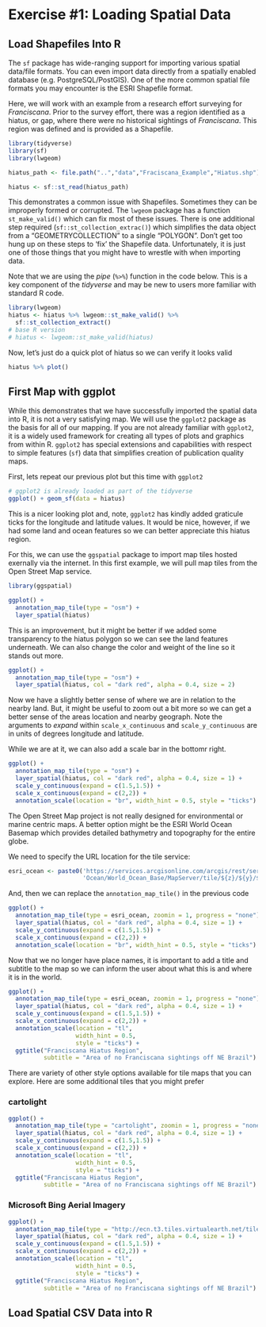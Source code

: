 # Exercise #1: Loading Spatial Data

## Load Shapefiles Into R

The `sf` package has wide-ranging support for importing various spatial
data/file formats. You can even import data directly from a spatially
enabled database (e.g. PostgreSQL/PostGIS). One of the more common spatial
file formats you may encounter is the ESRI Shapefile format.

Here, we will work with an example from a research effort surveying for
_Franciscana_. Prior to the survey effort, there was a region identified as
a hiatus, or gap, where there were no historical sightings of _Franciscana_. This
region was defined and is provided as a Shapefile.

```r
library(tidyverse)
library(sf)
library(lwgeom)

hiatus_path <- file.path("..","data","Fraciscana_Example","Hiatus.shp")

hiatus <- sf::st_read(hiatus_path)
```

This demonstrates a common issue with Shapefiles. Sometimes they can be improperly
formed or corrupted. The `lwgeom` package has a function `st_make_valid()` which
can fix most of these issues. There is one additional step required
(`sf::st_collection_extrac()`) which simplifies the data object from a 
"GEOMETRYCOLLECTION" to a single "POLYGON". Don't get too hung up on these steps
to 'fix' the Shapefile data. Unfortunately, it is just one of those things that
you might have to wrestle with when importing data.

Note that we are using the _pipe_ (`%>%`) function in the code below. This is a
key component of the _tidyverse_ and may be new to users more familiar with
standard R code. 

```r
library(lwgeom)
hiatus <- hiatus %>% lwgeom::st_make_valid() %>% 
  sf::st_collection_extract()
# base R version
# hiatus <- lwgeom::st_make_valid(hiatus)
```

Now, let's just do a quick plot of hiatus so we can verify it looks valid

```r
hiatus %>% plot()
```

## First Map with ggplot

While this demonstrates that we have successfully imported the spatial data into
R, it is not a very satisfying map. We will use the `ggplot2` package as the
basis for all of our mapping. If you are not already familiar with `ggplot2`, it
is a widely used framework for creating all types of plots and graphics from
within R. `ggplot2` has special extensions and capabilities with respect to 
simple features (`sf`) data that simplifies creation of publication quality
maps.

First, lets repeat our previous plot but this time with `ggplot2`

```r
# ggplot2 is already loaded as part of the tidyverse
ggplot() + geom_sf(data = hiatus)
```

This is a nicer looking plot and, note, `ggplot2` has kindly added graticule
ticks for the longitude and latitude values. It would be nice, however, if we
had some land and ocean features so we can better appreciate this hiatus region.

For this, we can use the `ggspatial` package to import map tiles hosted exernally
via the internet. In this first example, we will pull map tiles from the Open
Street Map service.

```r
library(ggspatial)

ggplot() +
  annotation_map_tile(type = "osm") +
  layer_spatial(hiatus)
```

This is an improvement, but it might be better if we added some transparency
to the hiatus polygon so we can see the land features underneath. We can also
change the color and weight of the line so it stands out more.

```r
ggplot() +
  annotation_map_tile(type = "osm") +
  layer_spatial(hiatus, col = "dark red", alpha = 0.4, size = 2)
```

Now we have a slightly better sense of where we are in relation to the nearby
land. But, it might be useful to zoom out a bit more so we can get a better
sense of the areas location and nearby geograph. Note the arguments to 
_expand_ within `scale_x_continuous` and `scale_y_continuous` are in units
of degrees longitude and latitude.

While we are at it, we can also add a scale bar in the bottomr right.

```r
ggplot() +
  annotation_map_tile(type = "osm") +
  layer_spatial(hiatus, col = "dark red", alpha = 0.4, size = 1) +
  scale_y_continuous(expand = c(1.5,1.5)) +
  scale_x_continuous(expand = c(2,2)) +
  annotation_scale(location = "br", width_hint = 0.5, style = "ticks")
```

The Open Street Map project is not really designed for environmental or marine
centric maps. A better option might be the ESRI World Ocean Basemap which provides
detailed bathymetry and topography for the entire globe.

We need to specify the URL location for the tile service:

```r
esri_ocean <- paste0('https://services.arcgisonline.com/arcgis/rest/services/',
                     'Ocean/World_Ocean_Base/MapServer/tile/${z}/${y}/${x}.jpeg')
```

And, then we can replace the `annotation_map_tile()` in the previous code

```r
ggplot() +
  annotation_map_tile(type = esri_ocean, zoomin = 1, progress = "none") +
  layer_spatial(hiatus, col = "dark red", alpha = 0.4, size = 1) +
  scale_y_continuous(expand = c(1.5,1.5)) +
  scale_x_continuous(expand = c(2,2)) +
  annotation_scale(location = "br", width_hint = 0.5, style = "ticks")
```

Now that we no longer have place names, it is important to add a title and
subtitle to the map so we can inform the user about what this is and where
it is in the world.

```r
ggplot() +
  annotation_map_tile(type = esri_ocean, zoomin = 1, progress = "none") +
  layer_spatial(hiatus, col = "dark red", alpha = 0.4, size = 1) +
  scale_y_continuous(expand = c(1.5,1.5)) +
  scale_x_continuous(expand = c(2,2)) +
  annotation_scale(location = "tl", 
                   width_hint = 0.5, 
                   style = "ticks") +
  ggtitle("Franciscana Hiatus Region",
          subtitle = "Area of no Franciscana sightings off NE Brazil")
```

There are variety of other style options available for tile maps that you
can explore. Here are some additional tiles that you might prefer

### cartolight

```r
ggplot() +
  annotation_map_tile(type = "cartolight", zoomin = 1, progress = "none") +
  layer_spatial(hiatus, col = "dark red", alpha = 0.4, size = 1) +
  scale_y_continuous(expand = c(1.5,1.5)) +
  scale_x_continuous(expand = c(2,2)) +
  annotation_scale(location = "tl", 
                   width_hint = 0.5, 
                   style = "ticks") +
  ggtitle("Franciscana Hiatus Region",
          subtitle = "Area of no Franciscana sightings off NE Brazil")
```

### Microsoft Bing Aerial Imagery

```r
ggplot() +
  annotation_map_tile(type = "http://ecn.t3.tiles.virtualearth.net/tiles/a${q}.jpeg?g=1", zoomin = 1, progress = "none") +
  layer_spatial(hiatus, col = "dark red", alpha = 0.4, size = 1) +
  scale_y_continuous(expand = c(1.5,1.5)) +
  scale_x_continuous(expand = c(2,2)) +
  annotation_scale(location = "tl", 
                   width_hint = 0.5, 
                   style = "ticks") +
  ggtitle("Franciscana Hiatus Region",
          subtitle = "Area of no Franciscana sightings off NE Brazil")
```


## Load Spatial CSV Data into R

